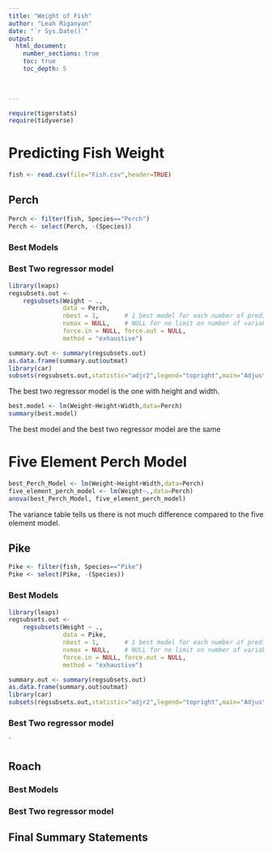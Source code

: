 ```yaml
---
title: "Weight of Fish"
author: "Leah Riganyan"
date: "`r Sys.Date()`"  
output: 
  html_document:
    number_sections: true
    toc: true
    toc_depth: 5

 
    
---
```



```r
require(tigerstats)
require(tidyverse)
```

# Predicting Fish Weight
```r
fish <- read.csv(file="Fish.csv",header=TRUE)
```

## Perch
```r
Perch <- filter(fish, Species=="Perch")
Perch <- select(Perch, -(Species))
```

### Best Models

### Best Two regressor model

```r
library(leaps)
regsubsets.out <-
    regsubsets(Weight ~ .,
               data = Perch,
               nbest = 1,       # 1 best model for each number of predictors
               nvmax = NULL,    # NULL for no limit on number of variables
               force.in = NULL, force.out = NULL,
               method = "exhaustive")

summary.out <- summary(regsubsets.out)
as.data.frame(summary.out$outmat)
library(car)
subsets(regsubsets.out,statistic="adjr2",legend="topright",main="Adjusted R^2")
```
   
The best two regressor model is the one with height and width.   
      
```r
best.model <- lm(Weight~Height+Width,data=Perch)
summary(best.model)
```   

The best model and the best two regressor model are the same

# Five Element Perch Model
```r
best_Perch_Model <- lm(Weight~Height+Width,data=Perch)
five_element_perch_model <- lm(Weight~.,data=Perch)
anova(best_Perch_Model, five_element_perch_model)
```
   
The variance table tells us there is not much difference compared to the five element model.

## Pike
```r
Pike <- filter(fish, Species=="Pike")
Pike <- select(Pike, -(Species))
```


### Best Models

```r
library(leaps)
regsubsets.out <-
    regsubsets(Weight ~ .,
               data = Pike,
               nbest = 1,       # 1 best model for each number of predictors
               nvmax = NULL,    # NULL for no limit on number of variables
               force.in = NULL, force.out = NULL,
               method = "exhaustive")

summary.out <- summary(regsubsets.out)
as.data.frame(summary.out$outmat)
library(car)
subsets(regsubsets.out,statistic="adjr2",legend="topright",main="Adjusted R^2")
```


### Best Two regressor model
`
   

## Roach

### Best Models

### Best Two regressor model

## Final Summary Statements